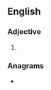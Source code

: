 ==English==

===Adjective===
{{head|en|adjective superlative form}}

# {{en-superlative of|dreary}}

===Anagrams===
* {{anagrams|en|a=adeeirrst|retirades}}
